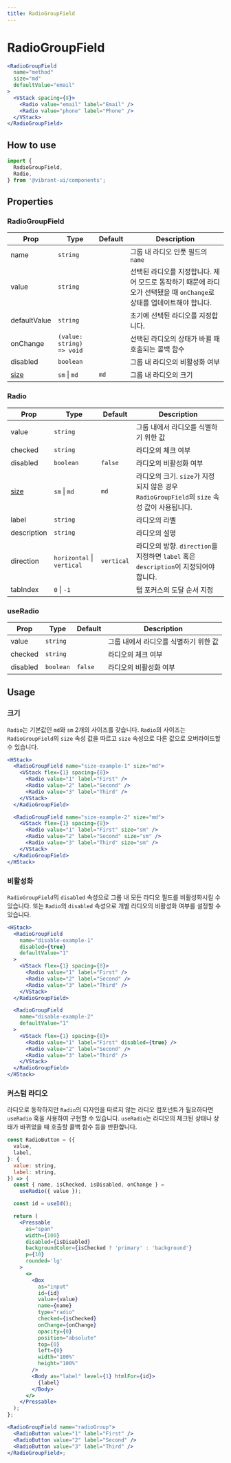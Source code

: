 ```yaml
---
title: RadioGroupField
---
```


# RadioGroupField

```jsx live
<RadioGroupField
  name="method"
  size="md"
  defaultValue="email"
>
  <VStack spacing={8}>
    <Radio value="email" label="Email" />
    <Radio value="phone" label="Phone" />
  </VStack>
</RadioGroupField>
```

## How to use

```jsx
import {
  RadioGroupField,
  Radio,
} from '@vibrant-ui/components';
```

## Properties

### RadioGroupField

| Prop          | Type                      | Default | Description                                                                                                           |
| ------------- | ------------------------- | ------- | --------------------------------------------------------------------------------------------------------------------- |
| name          | `string`                  |         | 그룹 내 라디오 인풋 필드의 `name`                                                                                     |
| value         | `string`                  |         | 선택된 라디오를 지정합니다. 제어 모드로 동작하기 때문에 라디오가 선택됐을 때 `onChange`로 상태를 업데이트해야 합니다. |
| defaultValue  | `string`                  |         | 초기에 선택된 라디오를 지정합니다.                                                                                    |
| onChange      | `(value: string) => void` |         | 선택된 라디오의 상태가 바뀔 때 호출되는 콜백 함수                                                                     |
| disabled      | `boolean`                 |         | 그룹 내 라디오의 비활성화 여부                                                                                        |
| [size](#크기) | `sm` \| `md`              | `md`    | 그룹 내 라디오의 크기                                                                                                 |

### Radio

| Prop          | Type                       | Default    | Description                                                                                 |
| ------------- | -------------------------- | ---------- | ------------------------------------------------------------------------------------------- |
| value         | `string`                   |            | 그룹 내에서 라디오를 식별하기 위한 값                                                       |
| checked       | `string`                   |            | 라디오의 체크 여부                                                                          |
| disabled      | `boolean`                  | `false`    | 라디오의 비활성화 여부                                                                      |
| [size](#크기) | `sm` \| `md`               | `md`       | 라디오의 크기. `size`가 지정되지 않은 경우 `RadioGroupField`의 `size` 속성 값이 사용됩니다. |
| label         | `string`                   |            | 라디오의 라벨                                                                               |
| description   | `string`                   |            | 라디오의 설명                                                                               |
| direction     | `horizontal` \| `vertical` | `vertical` | 라디오의 방향. `direction`을 지정하면 `label` 혹은 `description`이 지정되어야 합니다.       |
| tabIndex      | `0` \| `-1`                |            | 탭 포커스의 도달 순서 지정                                                                  |

### useRadio

| Prop     | Type      | Default | Description                           |
| -------- | --------- | ------- | ------------------------------------- |
| value    | `string`  |         | 그룹 내에서 라디오를 식별하기 위한 값 |
| checked  | `string`  |         | 라디오의 체크 여부                    |
| disabled | `boolean` | `false` | 라디오의 비활성화 여부                |

## Usage

### 크기

`Radio`는 기본값인 `md`와 `sm` 2개의 사이즈를 갖습니다. `Radio`의 사이즈는`RadioGroupField`의 `size` 속성 값을 따르고 `size` 속성으로 다른 값으로 오버라이드할 수 있습니다.

```jsx live
<HStack>
  <RadioGroupField name="size-example-1" size="md">
    <VStack flex={1} spacing={8}>
      <Radio value="1" label="First" />
      <Radio value="2" label="Second" />
      <Radio value="3" label="Third" />
    </VStack>
  </RadioGroupField>

  <RadioGroupField name="size-example-2" size="md">
    <VStack flex={1} spacing={8}>
      <Radio value="1" label="First" size="sm" />
      <Radio value="2" label="Second" size="sm" />
      <Radio value="3" label="Third" size="sm" />
    </VStack>
  </RadioGroupField>
</HStack>
```

### 비활성화

`RadioGroupField`의 `disabled` 속성으로 그룹 내 모든 라디오 필드를 비활성화시킬 수 있습니다. 또는 `Radio`의 `disabled` 속성으로 개별 라디오의 비활성화 여부를 설정할 수 있습니다.

```jsx live
<HStack>
  <RadioGroupField
    name="disable-example-1"
    disabled={true}
    defaultValue="1"
  >
    <VStack flex={1} spacing={8}>
      <Radio value="1" label="First" />
      <Radio value="2" label="Second" />
      <Radio value="3" label="Third" />
    </VStack>
  </RadioGroupField>

  <RadioGroupField
    name="disable-example-2"
    defaultValue="1"
  >
    <VStack flex={1} spacing={8}>
      <Radio value="1" label="First" disabled={true} />
      <Radio value="2" label="Second" />
      <Radio value="3" label="Third" />
    </VStack>
  </RadioGroupField>
</HStack>
```

### 커스텀 라디오

라디오로 동작하지만 `Radio`의 디자인을 따르지 않는 라디오 컴포넌트가 필요하다면 `useRadio` 훅을 사용하여 구현할 수 있습니다.
`useRadio`는 라디오의 체크된 상태나 상태가 바뀌었을 때 호출할 콜백 함수 등을 반환합니다.

```jsx
const RadioButton = ({
  value,
  label,
}: {
  value: string,
  label: string,
}) => {
  const { name, isChecked, isDisabled, onChange } =
    useRadio({ value });

  const id = useId();

  return (
    <Pressable
      as="span"
      width={100}
      disabled={isDisabled}
      backgroundColor={isChecked ? 'primary' : 'background'}
      p={10}
      rounded='lg'
    >
      <>
        <Box
          as="input"
          id={id}
          value={value}
          name={name}
          type="radio"
          checked={isChecked}
          onChange={onChange}
          opacity={0}
          position="absolute"
          top={0}
          left={0}
          width="100%"
          height="100%"
        />
        <Body as="label" level={1} htmlFor={id}>
          {label}
        </Body>
      </>
    </Pressable>
  );
};

<RadioGroupField name="radioGroup">
  <RadioButton value="1" label="First" />
  <RadioButton value="2" label="Second" />
  <RadioButton value="3" label="Third" />
</RadioGroupField>;
```
